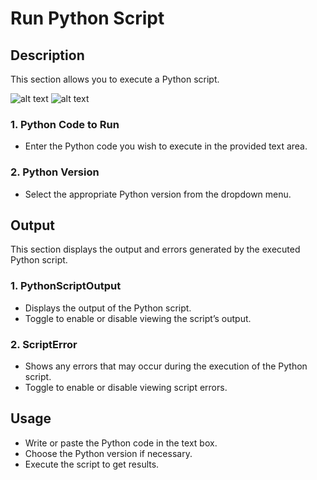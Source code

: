 # Run Python Script

## Description

This section allows you to execute a Python script.

![alt text](../../../assets/scripting/run-python-script1.png)
![alt text](../../../assets/scripting/run-python-script2.png)

### 1. **Python Code to Run**

- Enter the Python code you wish to execute in the provided text area.

### 2. **Python Version**

- Select the appropriate Python version from the dropdown menu.

## Output

This section displays the output and errors generated by the executed Python script.

### 1. **PythonScriptOutput**

- Displays the output of the Python script.
- Toggle to enable or disable viewing the script’s output.

### 2. **ScriptError**

- Shows any errors that may occur during the execution of the Python script.
- Toggle to enable or disable viewing script errors.

## Usage

- Write or paste the Python code in the text box.
- Choose the Python version if necessary.
- Execute the script to get results.